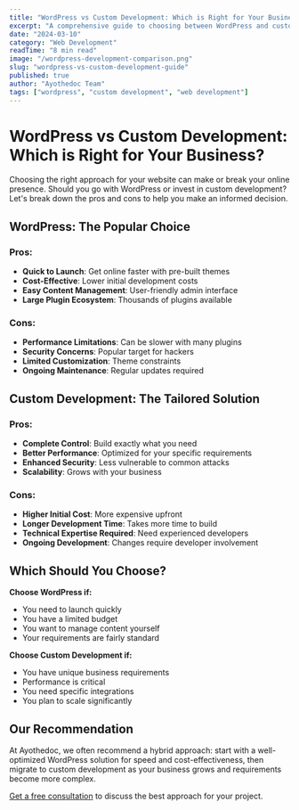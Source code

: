 ```yaml
---
title: "WordPress vs Custom Development: Which is Right for Your Business?"
excerpt: "A comprehensive guide to choosing between WordPress and custom development for your next web project."
date: "2024-03-10"
category: "Web Development"
readTime: "8 min read"
image: "/wordpress-development-comparison.png"
slug: "wordpress-vs-custom-development-guide"
published: true
author: "Ayothedoc Team"
tags: ["wordpress", "custom development", "web development"]
---
```


# WordPress vs Custom Development: Which is Right for Your Business?

Choosing the right approach for your website can make or break your online presence. Should you go with WordPress or invest in custom development? Let's break down the pros and cons to help you make an informed decision.

## WordPress: The Popular Choice

### Pros:
- **Quick to Launch**: Get online faster with pre-built themes
- **Cost-Effective**: Lower initial development costs
- **Easy Content Management**: User-friendly admin interface
- **Large Plugin Ecosystem**: Thousands of plugins available

### Cons:
- **Performance Limitations**: Can be slower with many plugins
- **Security Concerns**: Popular target for hackers
- **Limited Customization**: Theme constraints
- **Ongoing Maintenance**: Regular updates required

## Custom Development: The Tailored Solution

### Pros:
- **Complete Control**: Build exactly what you need
- **Better Performance**: Optimized for your specific requirements
- **Enhanced Security**: Less vulnerable to common attacks
- **Scalability**: Grows with your business

### Cons:
- **Higher Initial Cost**: More expensive upfront
- **Longer Development Time**: Takes more time to build
- **Technical Expertise Required**: Need experienced developers
- **Ongoing Development**: Changes require developer involvement

## Which Should You Choose?

**Choose WordPress if:**
- You need to launch quickly
- You have a limited budget
- You want to manage content yourself
- Your requirements are fairly standard

**Choose Custom Development if:**
- You have unique business requirements
- Performance is critical
- You need specific integrations
- You plan to scale significantly

## Our Recommendation

At Ayothedoc, we often recommend a hybrid approach: start with a well-optimized WordPress solution for speed and cost-effectiveness, then migrate to custom development as your business grows and requirements become more complex.

[Get a free consultation](/contact) to discuss the best approach for your project.